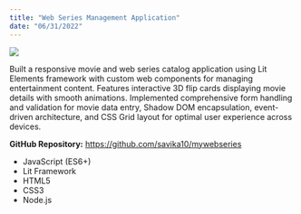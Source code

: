 ```yaml
---
title: "Web Series Management Application"
date: "06/31/2022"
---
```

::: {layout="[30,70]"}

![](../../images/movie.jpeg)

:::
Built a responsive movie and web series catalog application using Lit Elements framework with custom web components for managing entertainment content. Features interactive 3D flip cards displaying movie details with smooth animations. Implemented comprehensive form handling and validation for movie data entry, Shadow DOM encapsulation, event-driven architecture, and CSS Grid layout for optimal user experience across devices.

**GitHub Repository:** [https://github.com/savika10/mywebseries](https://github.com/savika10/mywebseries)

* JavaScript (ES6+)
* Lit Framework 
* HTML5
* CSS3
* Node.js
